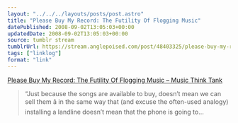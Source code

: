 ```yaml
---
layout: "../../../layouts/posts/post.astro"
title: "Please Buy My Record: The Futility Of Flogging Music"
datePublished: 2008-09-02T13:05:03+00:00
updatedDate: 2008-09-02T13:05:03+00:00
source: tumblr stream
tumblrUrl: https://stream.anglepoised.com/post/48403325/please-buy-my-record-the-futility-of-flogging
tags: ["linklog"]
format: "link"
---
```


[Please Buy My Record: The Futility Of Flogging Music &#8211; Music Think Tank][1]

> &ldquo;Just because the songs are available to buy, doesn&rsquo;t mean we can sell them â in the same way that (and excuse the often-used analogy) installing a landline doesn&rsquo;t mean that the phone is going to&hellip;

[1]: http://www.musicthinktank.com/blog/please-buy-my-record-the-futility-of-flogging-music.html
